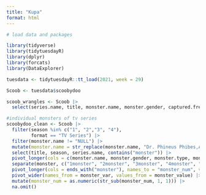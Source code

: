 ```yaml
---
title: "Kupa"
format: html   
---
```


```r
# load data and packages

library(tidyverse)
library(tidytuesdayR)
library(dplyr)
library(forcats)
library(DataExplorer)

tuesdata <- tidytuesdayR::tt_load(2021, week = 29)

Scoob <- tuesdata$scoobydoo
```


```r
scoob_wrangles <- Scoob |> 
  select(series.name, title, monster.name, monster.gender, captured.fred, captured.daphnie, captured.scooby, captured.velma, captured.shaggy, culprit.name, culprit.gender)
```

```r
#individual monsters of tv series 
scoobydoo_clean <- Scoob |>
  filter(season %in% c("1", "2","3", "4"),
         format == "TV Series") |>
  filter(monster.name != "NULL") |>
  mutate(monster.name = str_replace(monster.name, "Dr. Phineus Phibes,Agent 1,Agent 2,Agent 3,Agent 4,Agent 5,Agent 6,Agent 7,Agent,8,Agent,9,Agent 10,Agent 11,Agent 12,Agent 13,Dr. Trebal", "Dr. Phineus Phibes,Agent 1,Agent 2,Agent 3,Agent 4,Agent 5,Agent 6,Agent 7,Agent 8,Agent 9,Agent 10,Agent 11,Agent 12,Agent 13,Dr. Trebal")) |>
  select(title, season, series.name, contains("monster")) |>
  pivot_longer(cols = c(monster.name, monster.gender, monster.type, monster.subtype, monster.species), names_to = "monster_var", values_to = "monster") |>
  separate(monster, c("1monster", "2monster", "3monster", "4monster", "5monster", "6monster", "7monster", "8monster", "9monster", "10monster", "11monster", "12monster", "13monster", "14monster", "15monster"), sep = ",") |>
  pivot_longer(cols = ends_with("monster"), names_to = "monster_num", values_to = "monster_value") |>
  pivot_wider(names_from = monster_var, values_from = monster_value) |>
  mutate(monster_num = as.numeric(str_sub(monster_num, 1, 1))) |>
  na.omit()


```













